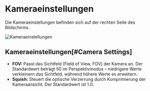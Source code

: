 # Kameraeinstellungen
Die Kameraeinstellungen befinden sich auf der rechten Seite des Bildschirms.

![Kameraeinstellungen](/img/camera-settings.png)

## Kameraeinstellungen[#Camera Settings]

- **FOV:** Passt das Sichtfeld (Field of View, FOV) der Kamera an. Der Standardwert beträgt 50 im Perspektivmodus – niedrigere Werte verkleinern das Sichtfeld, während höhere Werte es erweitern.
- **Squish:** Steuert die optische Verzerrung durch Komprimierung der Kameraansicht. Der Standardwert ist 1.0.

